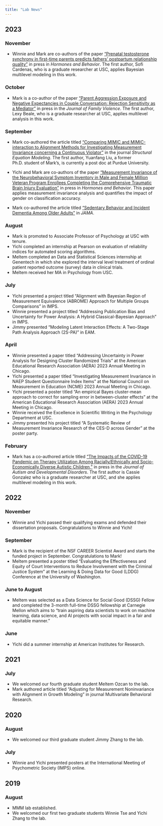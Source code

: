 ```yaml
---
title: "Lab News"
---
```


## 2023

### November

- Winnie and Mark are co-authors of the paper ["Prenatal testosterone synchrony in first-time parents predicts fathers' postpartum relationship quality"](https://www.sciencedirect.com/science/article/abs/pii/S0018506X23001381) in press in *Hormones and Behavior*. The first author, Sofi Cardenas, who is a graduate researcher at USC, applies Bayesian multilevel modeling in this work.

### October

- Mark is a co-author of the paper ["Parent Aggression Exposure and Negative Expectancies in Couple Conversation: Rejection Sensitivity as a Mediator"](https://link.springer.com/article/10.1007/s10896-023-00635-2) in press in the *Journal of Family Violence*. The first author, Lexy Beale, who is a graduate researcher at USC, applies multilevel analysis in this work.

### September

- Mark co-authored the article titled ["Comparing MIMIC and MIMIC-interaction to Alignment Methods for Investigating Measurement Invariance concerning a Continuous Violator"](https://www.tandfonline.com/doi/abs/10.1080/10705511.2023.2240517) in the journal *Structural Equation Modeling*. The first author, Yuanfang Liu, a former Ph.D. student of Mark's, is currently a post doc at Purdue University.

- Yichi and Mark are co-authors of the paper ["Measurement Invariance of the Neurobehavioral Symptom Inventory in Male and Female Million Veteran Program Enrollees Completing the Comprehensive Traumatic Brain Injury Evaluation"](https://journals.sagepub.com/doi/abs/10.1177/10731911231198214) in press in *Hormones and Behavior*. This paper applies measurement invariance analysis and quantifies the impact of gender on classification accuracy.

- Mark co-authored the article titled ["Sedentary Behavior and Incident Dementia Among Older Adults"](https://jamanetwork.com/journals/jama/article-abstract/2809418) in *JAMA*.

### August

- Mark is promoted to Associate Professor of Psychology at USC with tenure.
- Yichi completed an internship at Pearson on evaluation of reliability indices for automated scoring algorithms.
- Meltem completed an Data and Statistical Sciences internship at Genentech in which she explored the interval level treatment of ordinal patient reported outcome (survey) data in clinical trials.
- Meltem received her MA in Psychology from USC.

### July

- Yichi presented a project titled "Alignment with Bayesian Region of Measurement Equivalence (ABROME) Approach for Multiple Groups Comparisons" in IMPS.
- Winnie presented a project titled "Addressing Publication Bias and Uncertainty for Power Analysis: A Hybrid Classical-Bayesian Approach" in IMPS.
- Jimmy presented "Modeling Latent Interaction Effects: A Two-Stage Path Analysis Approach (2S-PA)" in EAM.

### April 

- Winnie presented a paper titled "Addressing Uncertainty in Power Analysis for Designing Cluster Randomized Trials" at the American Educational Research Association (AERA) 2023 Annual Meeting in Chicago. 
- Yichi presented a paper titled "Investigating Measurement Invariance in NAEP Student Questionnaire Index Items" at the National Council on Measurement in Education (NCME) 2023 Annual Meeting in Chicago.
- Yichi presented a poster titled "An empirical Bayes cluster-mean approach to correct for sampling error in between-cluster effects" at the American Educational Research Association (AERA) 2023 Annual Meeting in Chicago.
- Winnie received the Excellence in Scientific Writing in the Psychology Department at USC. 
- Jimmy presented his project titled "A Systematic Review of Measurement Invariance Research of the CES-D across Gender" at the poster party. 

### February 

- Mark has a co-authored article titled ["The Impacts of the COVID-19 Pandemic on Therapy Utilization Among Racially/Ethnically and Socio-Economically Diverse Autistic Children,"](https://link.springer.com/article/10.1007/s10803-023-05905-y) in press in the *Journal of Autism and Developmental Disorders*. The first author is Cassie Gonzalez who is a graduate researcher at USC, and she applies multilevel modeling in this work.

## 2022
### November 

- Winnie and Yichi passed their qualifying exams and defended their dissertation proposals. Congratulations to Winnie and Yichi!

### September

- Mark is the recipient of the NSF CAREER Scientist Award and starts the funded project in September. Congratulations to Mark!
- Meltem presented a poster titled "Evaluating the Effectiveness and Equity of Court Interventions to Reduce Involvement with the Criminal Justice System" at the Learning & Doing Data for Good (LDDG) Conference at the University of Washington.

### June to August

- Meltem was selected as a Data Science for Social Good (DSSG) Fellow and completed the 3-month full-time DSSG fellowship at Carnegie Mellon which aims to "train aspiring data scientists to work on machine learning, data science, and AI projects with social impact in a fair and equitable manner."

### June 

- Yichi did a summer internship at American Institutes for Research. 

## 2021
### July 

- We welcomed our fourth graduate student Meltem Ozcan to the lab.
- Mark authored article titled "Adjusting for Measurement Noninvariance with Alignment in Growth Modeling" in journal Multivariate Behavioral Research.

## 2020
### August 

- We welcomed our third graduate student Jimmy Zhang to the lab.

### July 

- Winnie and Yichi presented posters at the International Meeting of Psychometric Society (IMPS) online.

## 2019
### August 

- MMM lab established.
- We welcomed our first two graduate students Winnie Tse and Yichi Zhang to the lab.
